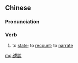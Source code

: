 ==Chinese==
{{zh-forms|s=述说}}

===Pronunciation===
{{zh-pron
|m=shùshuō
|c=seot6 syut3
|mn=su̍t-soat
|cat=v
}}

===Verb===
{{zh-verb}}

# to [[state]]; to [[recount]]; to [[narrate]]

[[mg:述說]]